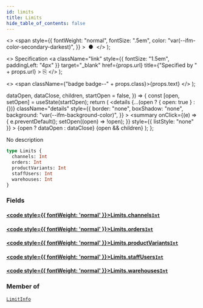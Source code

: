 ```yaml
---
id: limits
title: Limits
hide_table_of_contents: false
---
```


  <>
    <span
      style={{
        fontWeight: "normal",
        fontSize: ".5em",
        color: "var(--ifm-color-secondary-darkest)",
      }}
    >
      &nbsp;●&nbsp;
    </span>
  </>
);

  <>
    Specification
    <a
      className="link"
      style={{ fontSize: "1.5em", paddingLeft: "4px" }}
      target="\_blank"
      href={props.url}
      title={"Specified by " + props.url}
    >
      ⎘
    </a>
  </>
);

  <>
    <span className={"badge badge--" + props.class}>{props.text}</span>
  </>
);


  dataOpen,
  dataClose,
  children,
  startOpen = false,
}) => {
  const [open, setOpen] = useState(startOpen);
  return (
    <details
      {...(open ? { open: true } : {})}
      className="details"
      style={{
        border: "none",
        boxShadow: "none",
        background: "var(--ifm-background-color)",
      }}
    >
      <summary
        onClick={(e) => {
          e.preventDefault();
          setOpen((open) => !open);
        }}
        style={{ listStyle: "none" }}
      >
        {open ? dataOpen : dataClose}
      </summary>
      {open && children}
    </details>
  );
};

No description

```graphql
type Limits {
  channels: Int
  orders: Int
  productVariants: Int
  staffUsers: Int
  warehouses: Int
}
```

### Fields

#### [<code style={{ fontWeight: 'normal' }}>Limits.<b>channels</b></code>](#)<Bullet />[`Int`](../../../api-reference/miscellaneous/scalars/int) <Badge class="secondary" text="scalar"/>

>

#### [<code style={{ fontWeight: 'normal' }}>Limits.<b>orders</b></code>](#)<Bullet />[`Int`](../../../api-reference/miscellaneous/scalars/int) <Badge class="secondary" text="scalar"/>

>

#### [<code style={{ fontWeight: 'normal' }}>Limits.<b>productVariants</b></code>](#)<Bullet />[`Int`](../../../api-reference/miscellaneous/scalars/int) <Badge class="secondary" text="scalar"/>

>

#### [<code style={{ fontWeight: 'normal' }}>Limits.<b>staffUsers</b></code>](#)<Bullet />[`Int`](../../../api-reference/miscellaneous/scalars/int) <Badge class="secondary" text="scalar"/>

>

#### [<code style={{ fontWeight: 'normal' }}>Limits.<b>warehouses</b></code>](#)<Bullet />[`Int`](../../../api-reference/miscellaneous/scalars/int) <Badge class="secondary" text="scalar"/>

>

### Member of

[`LimitInfo`](../../../api-reference/miscellaneous/objects/limit-info) <Badge class="secondary" text="object"/>
